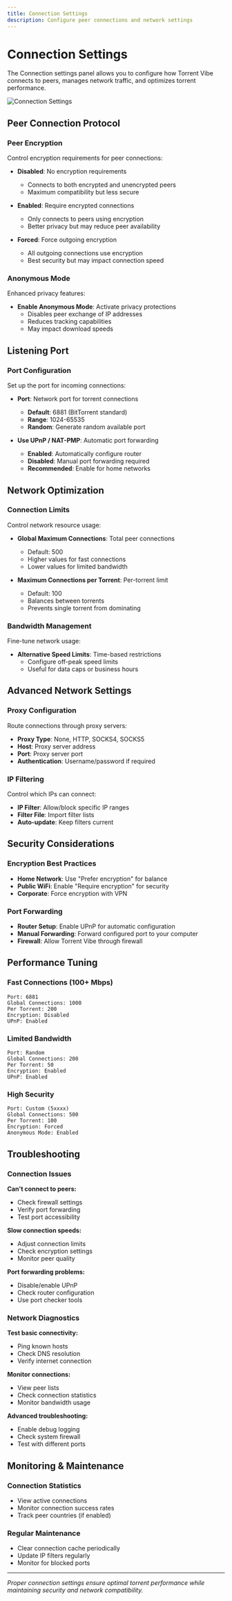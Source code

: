 ```yaml
---
title: Connection Settings
description: Configure peer connections and network settings
---
```


# Connection Settings

The Connection settings panel allows you to configure how Torrent Vibe connects to peers, manages network traffic, and optimizes torrent performance.

![Connection Settings](/screenshots/TorrentVibeScreenshot_ConnectionSettings.png)

## Peer Connection Protocol

### Peer Encryption
Control encryption requirements for peer connections:

- **Disabled**: No encryption requirements
  - Connects to both encrypted and unencrypted peers
  - Maximum compatibility but less secure

- **Enabled**: Require encrypted connections
  - Only connects to peers using encryption
  - Better privacy but may reduce peer availability

- **Forced**: Force outgoing encryption
  - All outgoing connections use encryption
  - Best security but may impact connection speed

### Anonymous Mode
Enhanced privacy features:

- **Enable Anonymous Mode**: Activate privacy protections
  - Disables peer exchange of IP addresses
  - Reduces tracking capabilities
  - May impact download speeds

## Listening Port

### Port Configuration
Set up the port for incoming connections:

- **Port**: Network port for torrent connections
  - **Default**: 6881 (BitTorrent standard)
  - **Range**: 1024-65535
  - **Random**: Generate random available port

- **Use UPnP / NAT-PMP**: Automatic port forwarding
  - **Enabled**: Automatically configure router
  - **Disabled**: Manual port forwarding required
  - **Recommended**: Enable for home networks

## Network Optimization

### Connection Limits
Control network resource usage:

- **Global Maximum Connections**: Total peer connections
  - Default: 500
  - Higher values for fast connections
  - Lower values for limited bandwidth

- **Maximum Connections per Torrent**: Per-torrent limit
  - Default: 100
  - Balances between torrents
  - Prevents single torrent from dominating

### Bandwidth Management
Fine-tune network usage:

- **Alternative Speed Limits**: Time-based restrictions
  - Configure off-peak speed limits
  - Useful for data caps or business hours

## Advanced Network Settings

### Proxy Configuration
Route connections through proxy servers:

- **Proxy Type**: None, HTTP, SOCKS4, SOCKS5
- **Host**: Proxy server address
- **Port**: Proxy server port
- **Authentication**: Username/password if required

### IP Filtering
Control which IPs can connect:

- **IP Filter**: Allow/block specific IP ranges
- **Filter File**: Import filter lists
- **Auto-update**: Keep filters current

## Security Considerations

### Encryption Best Practices
- **Home Network**: Use "Prefer encryption" for balance
- **Public WiFi**: Enable "Require encryption" for security
- **Corporate**: Force encryption with VPN

### Port Forwarding
- **Router Setup**: Enable UPnP for automatic configuration
- **Manual Forwarding**: Forward configured port to your computer
- **Firewall**: Allow Torrent Vibe through firewall

## Performance Tuning

### Fast Connections (100+ Mbps)
```
Port: 6881
Global Connections: 1000
Per Torrent: 200
Encryption: Disabled
UPnP: Enabled
```

### Limited Bandwidth
```
Port: Random
Global Connections: 200
Per Torrent: 50
Encryption: Enabled
UPnP: Enabled
```

### High Security
```
Port: Custom (5xxxx)
Global Connections: 500
Per Torrent: 100
Encryption: Forced
Anonymous Mode: Enabled
```

## Troubleshooting

### Connection Issues

**Can't connect to peers:**
- Check firewall settings
- Verify port forwarding
- Test port accessibility

**Slow connection speeds:**
- Adjust connection limits
- Check encryption settings
- Monitor peer quality

**Port forwarding problems:**
- Disable/enable UPnP
- Check router configuration
- Use port checker tools

### Network Diagnostics

**Test basic connectivity:**
- Ping known hosts
- Check DNS resolution
- Verify internet connection

**Monitor connections:**
- View peer lists
- Check connection statistics
- Monitor bandwidth usage

**Advanced troubleshooting:**
- Enable debug logging
- Check system firewall
- Test with different ports

## Monitoring & Maintenance

### Connection Statistics
- View active connections
- Monitor connection success rates
- Track peer countries (if enabled)

### Regular Maintenance
- Clear connection cache periodically
- Update IP filters regularly
- Monitor for blocked ports

---

*Proper connection settings ensure optimal torrent performance while maintaining security and network compatibility.*